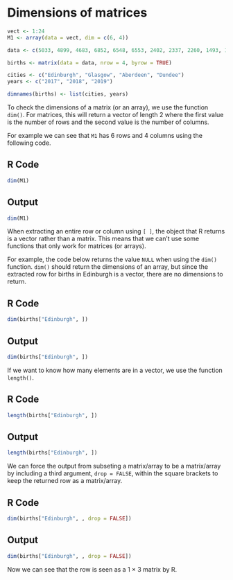 # Dimensions of matrices {#sec-dim}

```r
vect <- 1:24
M1 <- array(data = vect, dim = c(6, 4))

data <- c(5033, 4899, 4683, 6852, 6548, 6553, 2402, 2337, 2260, 1493, 1488, 1417)

births <- matrix(data = data, nrow = 4, byrow = TRUE)

cities <- c("Edinburgh", "Glasgow", "Aberdeen", "Dundee")
years <- c("2017", "2018", "2019")

dimnames(births) <- list(cities, years)
```

<!-- dimensions of matrices -->

To check the dimensions of a matrix (or an array), we use the function `dim()`. For matrices, this will return a vector of length 2 where the first value is the number of rows and the second value is the number of columns.

For example we can see that `M1` has 6 rows and 4 columns using the following code.

::: panel-tabset
## R Code

```r
dim(M1)
```

## Output

```r
dim(M1)
```
:::

<!-- avoid dimension reduction with drop=FALSE -->

When extracting an entire row or column using `[ ]`, the object that R returns is a vector rather than a matrix. This means that we can't use some functions that only work for matrices (or arrays).

For example, the code below returns the value `NULL` when using the `dim()` function. `dim()` should return the dimensions of an array, but since the extracted row for births in Edinburgh is a vector, there are no dimensions to return.

::: panel-tabset
## R Code

```r
dim(births["Edinburgh", ])
```

## Output

```r
dim(births["Edinburgh", ])
```
:::

If we want to know how many elements are in a vector, we use the function `length()`.

::: panel-tabset
## R Code

```r
length(births["Edinburgh", ])
```

## Output

```r
length(births["Edinburgh", ])
```
:::

We can force the output from subseting a matrix/array to be a matrix/array by including a third argument, `drop = FALSE`, within the square brackets to keep the returned row as a matrix/array.

::: panel-tabset
## R Code

```r
dim(births["Edinburgh", , drop = FALSE])
```

## Output

```r
dim(births["Edinburgh", , drop = FALSE])
```
:::

Now we can see that the row is seen as a 1 $\times$ 3 matrix by R.
